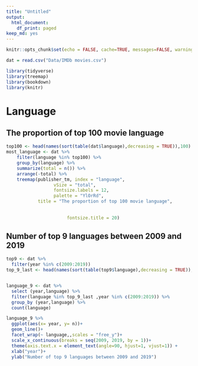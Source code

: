```yaml
---
title: "Untitled"
output:
  html_document:
    df_print: paged
keep_md: yes
---
```


```r
knitr::opts_chunk$set(echo = FALSE, cache=TRUE, messages=FALSE, warning=FALSE)
```



```r
dat = read.csv("Data/IMDb movies.csv")
```

```r
library(tidyverse)
library(treemap)
library(bookdown)
library(knitr)
```

# Language

## The proportion of top 100 movie language

```r
top100 <- head(names(sort(table(dat$language),decreasing = TRUE)),100) 
most_language <- dat %>% 
    filter(language %in% top100) %>% 
    group_by(language) %>%
    summarize(total = n()) %>%
    arrange(-total) %>%
    treemap(publisher_tm, index = "language",
                  vSize = "total",
                  fontsize.labels = 12,
                  palette = "YlOrRd",
            title = "The proportion of top 100 movie language",
              
                 
                       fontsize.title = 20)
```

## Number of top 9 languages between 2009 and 2019

```r

top9 <- dat %>% 
  filter(year %in% c(2009:2019)) 
top_9_last <- head(names(sort(table(top9$language),decreasing = TRUE)),9) 


language_9 <- dat %>% 
  select (year,language) %>% 
  filter(language %in% top_9_last ,year %in% c(2009:2019)) %>% 
  group_by (year,language) %>%  
  count(language)

language_9 %>% 
  ggplot(aes(x= year, y= n))+
  geom_line()+
  facet_wrap(~ language,,scales = "free_y")+
  scale_x_continuous(breaks = seq(2009, 2019, by = 1))+
  theme(axis.text.x = element_text(angle=90, hjust=1, vjust=1)) +
  xlab("year")+
  ylab("Number of top 9 languages between 2009 and 2019")
```
